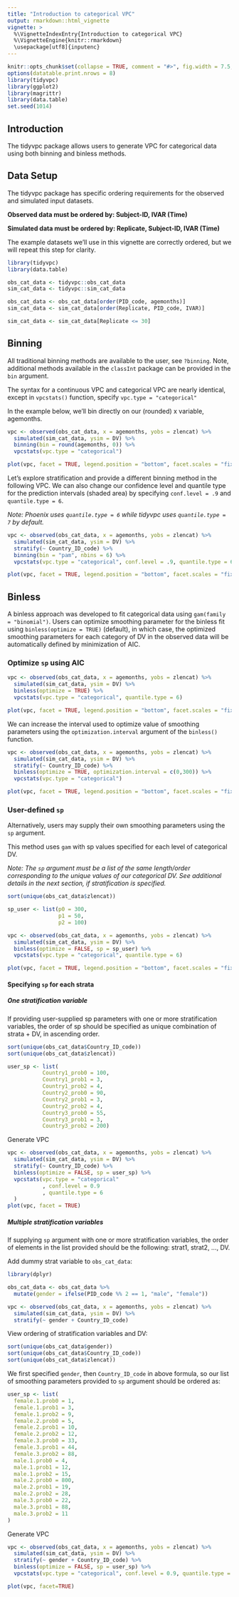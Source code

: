 ---
title: "Introduction to categorical VPC"
output: rmarkdown::html_vignette
vignette: >
  %\VignetteIndexEntry{Introduction to categorical VPC}
  %\VignetteEngine{knitr::rmarkdown}
  \usepackage[utf8]{inputenc}
---


```{r, warning = FALSE, echo = FALSE, message = FALSE}
knitr::opts_chunk$set(collapse = TRUE, comment = "#>", fig.width = 7.5, fig.height = 5, fig.align = "center")
options(datatable.print.nrows = 8)
library(tidyvpc)
library(ggplot2)
library(magrittr)
library(data.table)
set.seed(1014)
```


## Introduction

The tidyvpc package allows users to generate VPC for categorical data using both binning and binless methods.


## Data Setup

The tidyvpc package has specific ordering requirements for the observed and simulated input datasets.

**Observed data must be ordered by: Subject-ID, IVAR (Time)**

**Simulated data must be ordered by: Replicate, Subject-ID, IVAR (Time)**

The example datasets we'll use in this vignette are correctly ordered, but we will repeat this step for clarity.

```{r tidyvpc_setup}
library(tidyvpc)
library(data.table)

obs_cat_data <- tidyvpc::obs_cat_data
sim_cat_data <- tidyvpc::sim_cat_data

obs_cat_data <- obs_cat_data[order(PID_code, agemonths)]
sim_cat_data <- sim_cat_data[order(Replicate, PID_code, IVAR)]

```

```{r echo=FALSE}
sim_cat_data <- sim_cat_data[Replicate <= 30]
```

## Binning

All traditional binning methods are available to the user, see `?binning`. Note, additional methods available in the `classInt` package can be provided in the `bin` argument.

The syntax for a continuous VPC and categorical VPC are nearly identical, except in `vpcstats()` function, specify `vpc.type = "categorical"` 

In the example below, we'll bin directly on our (rounded) x variable, agemonths.

```{r binning_1}

vpc <- observed(obs_cat_data, x = agemonths, yobs = zlencat) %>%
  simulated(sim_cat_data, ysim = DV) %>%
  binning(bin = round(agemonths, 0)) %>%
  vpcstats(vpc.type = "categorical")

plot(vpc, facet = TRUE, legend.position = "bottom", facet.scales = "fixed")
```

Let's explore stratification and provide a different binning method in the following VPC.  We can also change our confidence level and quantile type for the prediction intervals (shaded area) by specifying `conf.level = .9` and `quantile.type = 6`.

*Note: Phoenix uses `quantile.type = 6` while tidyvpc uses `quantile.type = 7` by default.*

```{r binning_2}

vpc <- observed(obs_cat_data, x = agemonths, yobs = zlencat) %>%
  simulated(sim_cat_data, ysim = DV) %>%
  stratify(~ Country_ID_code) %>%
  binning(bin = "pam", nbins = 6) %>%
  vpcstats(vpc.type = "categorical", conf.level = .9, quantile.type = 6)

plot(vpc, facet = TRUE, legend.position = "bottom", facet.scales = "fixed")
```



## Binless

A binless approach was developed to fit categorical data using `gam(family = "binomial")`. Users can optimize smoothing parameter for the binless fit using `binless(optimize = TRUE)` (default), in which case, the optimized smoothing parameters for each category of DV in the observed data will be automatically defined by minimization of AIC.


### Optimize `sp` using AIC
```{r}

vpc <- observed(obs_cat_data, x = agemonths, yobs = zlencat) %>%
  simulated(sim_cat_data, ysim = DV) %>%
  binless(optimize = TRUE) %>%
  vpcstats(vpc.type = "categorical", quantile.type = 6)

plot(vpc, facet = TRUE, legend.position = "bottom", facet.scales = "fixed")


```

We can increase the interval used to optimize value of smoothing parameters using the `optimization.interval` argument of the `binless()` function.  

```{r}

vpc <- observed(obs_cat_data, x = agemonths, yobs = zlencat) %>%
  simulated(sim_cat_data, ysim = DV) %>%
  stratify(~ Country_ID_code) %>%
  binless(optimize = TRUE, optimization.interval = c(0,300)) %>%
  vpcstats(vpc.type = "categorical")

plot(vpc, facet = TRUE, legend.position = "bottom", facet.scales = "fixed")


```


### User-defined `sp`

Alternatively, users may supply their own smoothing parameters using the `sp` argument.

This method uses `gam` with sp values specified for each level of categorical DV. 

*Note: The `sp` argument must be a list of the same length/order corresponding to the unique values of our categorical DV. See additional details in the next section, if stratification is specified. *

```{r}
sort(unique(obs_cat_data$zlencat))
```
```{r}

sp_user <- list(p0 = 300,
                p1 = 50,
                p2 = 100)

```

```{r}
vpc <- observed(obs_cat_data, x = agemonths, yobs = zlencat) %>%
  simulated(sim_cat_data, ysim = DV) %>%
  binless(optimize = FALSE, sp = sp_user) %>%
  vpcstats(vpc.type = "categorical", quantile.type = 6)

plot(vpc, facet = TRUE, legend.position = "bottom", facet.scales = "fixed")

```


#### Specifying `sp` for each strata

##### One stratification variable 

If providing user-supplied sp parameters with one or more stratification variables, the order of sp
should be specified as unique combination of strata + DV, in ascending order.

```{r}
sort(unique(obs_cat_data$Country_ID_code))
sort(unique(obs_cat_data$zlencat))
```

```{r}
user_sp <- list(
           Country1_prob0 = 100,
           Country1_prob1 = 3,
           Country1_prob2 = 4,
           Country2_prob0 = 90,
           Country2_prob1 = 3,
           Country2_prob2 = 4,
           Country3_prob0 = 55,
           Country3_prob1 = 3,
           Country3_prob2 = 200)
```

Generate VPC

```{r}
vpc <- observed(obs_cat_data, x = agemonths, yobs = zlencat) %>%
  simulated(sim_cat_data, ysim = DV) %>%
  stratify(~ Country_ID_code) %>%
  binless(optimize = FALSE, sp = user_sp) %>%
  vpcstats(vpc.type = "categorical"
           , conf.level = 0.9
           , quantile.type = 6
  )
plot(vpc, facet = TRUE)

```


##### Multiple stratification variables


If supplying `sp` argument with one or more stratification variables, the order of elements in the list provided
should be the following: strat1, strat2, ..., DV.


Add dummy strat variable to `obs_cat_data`:

```{r}
library(dplyr)

obs_cat_data <- obs_cat_data %>%
  mutate(gender = ifelse(PID_code %% 2 == 1, "male", "female"))
```


```{r}
vpc <- observed(obs_cat_data, x = agemonths, yobs = zlencat) %>%
  simulated(sim_cat_data, ysim = DV) %>%
  stratify(~ gender + Country_ID_code)

```


View ordering of stratification variables and DV:
```{r}
sort(unique(obs_cat_data$gender))
sort(unique(obs_cat_data$Country_ID_code))
sort(unique(obs_cat_data$zlencat))

```

We first specified `gender`, then `Country_ID_code` in above formula, so our list of smoothing parameters provided to `sp` argument should be ordered as:

```{r}
user_sp <- list(
  female.1.prob0 = 1,
  female.1.prob1 = 3,
  female.1.prob2 = 9,
  female.2.prob0 = 5,
  female.2.prob1 = 10,
  female.2.prob2 = 12,
  female.3.prob0 = 33,
  female.3.prob1 = 44,
  female.3.prob2 = 88,
  male.1.prob0 = 4,
  male.1.prob1 = 12,
  male.1.prob2 = 15,
  male.2.prob0 = 800,
  male.2.prob1 = 19,
  male.2.prob2 = 28,
  male.3.prob0 = 22,
  male.3.prob1 = 88,
  male.3.prob2 = 11
)
```


Generate VPC

```{r}
vpc <- observed(obs_cat_data, x = agemonths, yobs = zlencat) %>%
  simulated(sim_cat_data, ysim = DV) %>%
  stratify(~ gender + Country_ID_code) %>%
  binless(optimize = FALSE, sp = user_sp) %>%
  vpcstats(vpc.type = "categorical", conf.level = 0.9, quantile.type = 6)

plot(vpc, facet=TRUE)

```

